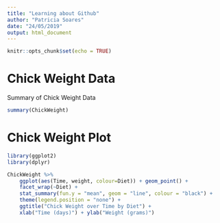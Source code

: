 ```yaml
---
title: "Learning about Github"
author: "Patricia Soares"
date: "24/05/2019"
output: html_document
---
```


```r
knitr::opts_chunk$set(echo = TRUE)
```

# Chick Weight Data

Summary of Chick Weight Data

```r
summary(ChickWeight)
```

# Chick Weight Plot

```r
library(ggplot2)
library(dplyr)

ChickWeight %>%
    ggplot(aes(Time, weight, colour=Diet)) + geom_point() +
    facet_wrap(~Diet) + 
    stat_summary(fun.y = "mean", geom = "line", colour = "black") +
    theme(legend.position = "none") +
    ggtitle("Chick Weight over Time by Diet") +
    xlab("Time (days)") + ylab("Weight (grams)")
```
